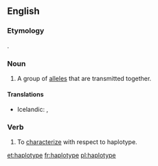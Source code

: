 ==English==

===Etymology===

{{blend|haploid|type}}.

===Noun===
{{en-noun}}
{{wikipedia}}
# {{genetics}} A group of [[allele]]s that are transmitted together.

====Translations====
{{trans-top|A group of alleles that are transmitted together}}
* Icelandic: {{t|is|setröð|f}}, {{t|is|einlitna arfgerð|f}}
{{trans-mid}}
{{trans-bottom}}

===Verb===
{{en-verb|haplotyp|es}}

# {{genetics}} To [[characterize]] with respect to haplotype.

[[et:haplotype]]
[[fr:haplotype]]
[[pl:haplotype]]